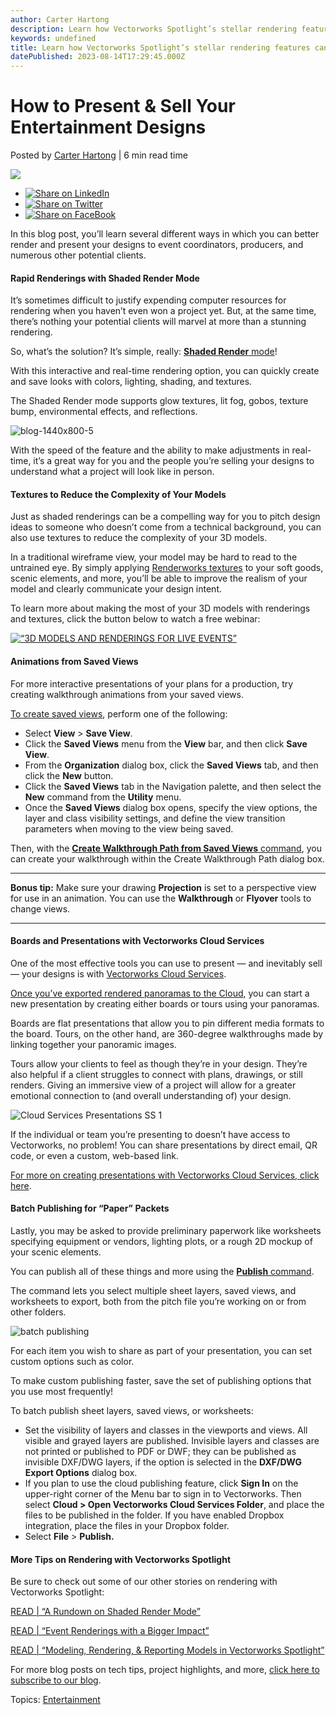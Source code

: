 ```yaml
---
author: Carter Hartong
description: Learn how Vectorworks Spotlight’s stellar rendering features can help you sell your entertainment designs.
keywords: undefined
title: Learn how Vectorworks Spotlight’s stellar rendering features can help you sell your entertainment designs. 
datePublished: 2023-08-14T17:29:45.000Z
---
```

  

# How to Present & Sell Your Entertainment Designs

 Posted by [Carter Hartong](https://blog.vectorworks.net/author/carter-hartong) | 6 min read time 

![](https://blog.vectorworks.net/hubfs/Blog%20Images/230810_ENT%20Presenting%20and%20Selling/Cloud%20Services%20Presentations%20SS%201.png) 

* [![Share on LinkedIn](https://2659751.fs1.hubspotusercontent-na1.net/hubfs/2659751/michaelDemo/share-LI.png)](http://www.linkedin.com/shareArticle?mini=true&url=https%3A%2F%2Fblog.vectorworks.net%2Ftech-tips-selling-your-vectorworks-spotlight-projects)
* [![Share on Twitter](https://2659751.fs1.hubspotusercontent-na1.net/hubfs/2659751/michaelDemo/share-TW.png)](https://www.twitter.com/share?text=How%20to%20Present%20&%20Sell%20Your%20Entertainment%20Designs&url=https%3A%2F%2Fblog.vectorworks.net%2Ftech-tips-selling-your-vectorworks-spotlight-projects&via=PMGTweets)
* [![Share on FaceBook](https://2659751.fs1.hubspotusercontent-na1.net/hubfs/2659751/michaelDemo/share-FB.png)](https://www.facebook.com/sharer/sharer.php?u=https%3A%2F%2Fblog.vectorworks.net%2Ftech-tips-selling-your-vectorworks-spotlight-projects)

In this blog post, you’ll learn several different ways in which you can better render and present your designs to event coordinators, producers, and numerous other potential clients.

#### Rapid Renderings with Shaded Render Mode

It’s sometimes difficult to justify expending computer resources for rendering when you haven’t even won a project yet. But, at the same time, there’s nothing your potential clients will marvel at more than a stunning rendering.

So, what’s the solution? It’s simple, really: [**Shaded Render** mode](../../../net/vectorworks/blog/quick-realistic-visualizations-in-vectorworks-spotlight.html)!

With this interactive and real-time rendering option, you can quickly create and save looks with colors, lighting, shading, and textures.

The Shaded Render mode supports glow textures, lit fog, gobos, texture bump, environmental effects, and reflections.

![blog-1440x800-5](https://blog.vectorworks.net/hs-fs/hubfs/Blog%20Images/230615_ENT%20Shaded%20Render/blog-1440x800-5.png?width=1440&height=800&name=blog-1440x800-5.png)

With the speed of the feature and the ability to make adjustments in real-time, it’s a great way for you and the people you’re selling your designs to understand what a project will look like in person.

#### Textures to Reduce the Complexity of Your Models

Just as shaded renderings can be a compelling way for you to pitch design ideas to someone who doesn’t come from a technical background, you can also use textures to reduce the complexity of your 3D models.

In a traditional wireframe view, your model may be hard to read to the untrained eye. By simply applying [Renderworks textures](https://app-help.vectorworks.net/2023/eng/VW2023%5FGuide/Rendering1/Custom%5FRenderworks%5Foptions.htm?rhhlterm=renderworks&rhsearch=renderworks) to your soft goods, scenic elements, and more, you’ll be able to improve the realism of your model and clearly communicate your design intent.

To learn more about making the most of your 3D models with renderings and textures, click the button below to watch a free webinar:

[![“3D MODELS AND RENDERINGS FOR LIVE EVENTS”](https://no-cache.hubspot.com/cta/default/3018241/d416137c-5b02-4db0-96c5-75b02b632c82.png)](https://cta-redirect.hubspot.com/cta/redirect/3018241/d416137c-5b02-4db0-96c5-75b02b632c82) 

#### Animations from Saved Views 

For more interactive presentations of your plans for a production, try creating walkthrough animations from your saved views.

[To create saved views](https://app-help.vectorworks.net/2023/eng/VW2023%5FGuide/Structure/Creating%20saved%5Fviews.htm#h), perform one of the following:

* Select **View** \> **Save View**.
* Click the **Saved Views** menu from the **View** bar, and then click **Save View**.
* From the **Organization** dialog box, click the **Saved Views** tab, and then click the **New** button.
* Click the **Saved Views** tab in the Navigation palette, and then select the **New** command from the **Utility** menu.
* Once the **Saved Views** dialog box opens, specify the view options, the layer and class visibility settings, and define the view transition parameters when moving to the view being saved.

Then, with the [**Create Walkthrough Path from Saved Views** command](https://app-help.vectorworks.net/2023/eng/VW2023%5FGuide/CameraViews/Creating%5Fa%5Fwalkthrough%5Fanimation%5Ffrom%5Fsaved%5Fviews.htm?rhhlterm=animation%20animations%20animating%20saved%20views%20view%20viewing&rhsearch=animations%20from%20saved%20views), you can create your walkthrough within the Create Walkthrough Path dialog box.

---

**Bonus tip:** Make sure your drawing **Projection** is set to a perspective view for use in an animation. You can use the **Walkthrough** or **Flyover** tools to change views.

---

#### Boards and Presentations with Vectorworks Cloud Services

One of the most effective tools you can use to present — and inevitably sell — your designs is with [Vectorworks Cloud Services](https://www.vectorworks.net/cloud-services).

[Once you’ve exported rendered panoramas to the Cloud](https://app-help.vectorworks.net/2023/eng/VW2023%5FGuide/Export/Exporting%5Frendered%5Fpanoramas.htm?rhhlterm=exporting%20export%20exports%20panoramas%20panorama%20cloud&rhsearch=exporting%20panoramas%20to%20cloud), you can start a new presentation by creating either boards or tours using your panoramas.

Boards are flat presentations that allow you to pin different media formats to the board. Tours, on the other hand, are 360-degree walkthroughs made by linking together your panoramic images. 

Tours allow your clients to feel as though they’re in your design. They’re also helpful if a client struggles to connect with plans, drawings, or still renders. Giving an immersive view of a project will allow for a greater emotional connection to (and overall understanding of) your design.

![Cloud Services Presentations SS 1](https://blog.vectorworks.net/hs-fs/hubfs/Blog%20Images/230810_ENT%20Presenting%20and%20Selling/Cloud%20Services%20Presentations%20SS%201.png?width=1440&height=893&name=Cloud%20Services%20Presentations%20SS%201.png)

If the individual or team you’re presenting to doesn’t have access to Vectorworks, no problem! You can share presentations by direct email, QR code, or even a custom, web-based link.

[For more on creating presentations with Vectorworks Cloud Services, click here](https://cloud.vectorworks.net/portal/help/pages/create-presentations/?app=WEB).

#### Batch Publishing for “Paper” Packets

Lastly, you may be asked to provide preliminary paperwork like worksheets specifying equipment or vendors, lighting plots, or a rough 2D mockup of your scenic elements.

You can publish all of these things and more using the [**Publish** command](https://app-help.vectorworks.net/2023/eng/VW2023%5FGuide/PrintPublish/Batch%20publishing.htm?rhhlterm=publishing%20publish%20published&rhsearch=publsih).

The command lets you select multiple sheet layers, saved views, and worksheets to export, both from the pitch file you’re working on or from other folders.

![batch publishing](https://blog.vectorworks.net/hs-fs/hubfs/Blog%20Images/230810_ENT%20Presenting%20and%20Selling/batch%20publishing.png?width=1440&height=685&name=batch%20publishing.png)

For each item you wish to share as part of your presentation, you can set custom options such as color.

To make custom publishing faster, save the set of publishing options that you use most frequently!

To batch publish sheet layers, saved views, or worksheets:

* Set the visibility of layers and classes in the viewports and views. All visible and grayed layers are published. Invisible layers and classes are not printed or published to PDF or DWF; they can be published as invisible DXF/DWG layers, if the option is selected in the **DXF/DWG Export Options** dialog box.
* If you plan to use the cloud publishing feature, click **Sign In** on the upper-right corner of the Menu bar to sign in to Vectorworks. Then select **Cloud > Open Vectorworks Cloud Services Folder**, and place the files to be published in the folder. If you have enabled Dropbox integration, place the files in your Dropbox folder.
* Select **File** \> **Publish.**

#### More Tips on Rendering with Vectorworks Spotlight

Be sure to check out some of our other stories on rendering with Vectorworks Spotlight:

[READ | “A Rundown on Shaded Render Mode”](../../../net/vectorworks/blog/quick-realistic-visualizations-in-vectorworks-spotlight.html)

[READ | “Event Renderings with a Bigger Impact”](../../../net/vectorworks/blog/event-renderings-with-vectorworks-spotlight.html)

[READ | “Modeling, Rendering, & Reporting Models in Vectorworks Spotlight”](../../../net/vectorworks/blog/get-to-know-your-modeling-toolbelt-in-vectorworks-spotlight.html)

For more blog posts on tech tips, project highlights, and more, [click here to subscribe to our blog](/cs/c/?cta%5Fguid=cc369b40-e6d6-48b3-899f-c4a9bcd4cc2d&signature=AAH58kFbH3EujDKJJ%5FQTK2EbmkD5HeNc6g&pageId=118353753756&placement%5Fguid=cd91dbed-8a9b-40d9-907d-1f9be9ad08bd&click=fec62cb6-660e-4029-abd8-45578990c1d9&hsutk=430fb482b6da2472cc65fbe148bc55ca&canon=https%3A%2F%2Fblog.vectorworks.net%2Fmore-than-an-office-the-m-groups-approach-to-corporate-offices&utm%5Freferrer=https%3A%2F%2Fblog.vectorworks.net%2Ftopic%2Fbuildings&portal%5Fid=3018241&redirect%5Furl=APefjpGdCJEWCAlFaC7F-sImWMYmOKCMtUzgdKSSOzrD3IIopzBzOFNaSM6KifB7nsqUEdCYm0BMZkPlQjQi%5FnnMvlaTOPsX1xuEkj3qjKCGF9zZ6PMTDHQgqJZUdn%5F5wLGhDNU11u02OQ6R85qUftQWPd-UPIe5fa9tDe692tx1Elw9sirJU90rbSIu15rXi1NTS%5FtukhNlSnojMpK19nGKXI%5FfZjmhIvCe5YMprQhemGoVNIv27xX74VgGKefegG6c5a99z4fX3PKSq9txIZ92VMhJFfhHXPhOrqiYn2meLW9%5F7bxVql8&%5F%5Fhstc=183372985.430fb482b6da2472cc65fbe148bc55ca.1673638592075.1689887782166.1689960066284.339&%5F%5Fhssc=183372985.8.1689960066284&%5F%5Fhsfp=3379522993&contentType=blog-post).

 Topics: [Entertainment](https://blog.vectorworks.net/topic/entertainment) 

  